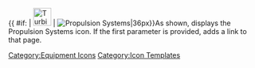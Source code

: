{{ #if: {{{1|}}} | [[File:Turbine.png|36px|link={{{1}}}]] | [[File:Turbine.png|Propulsion Systems|36px]]}}<noinclude>As shown, displays the Propulsion Systems icon.  If the first parameter is provided, adds a link to that page.
[[Category:Equipment Icons]] [[Category:Icon Templates]]</noinclude>